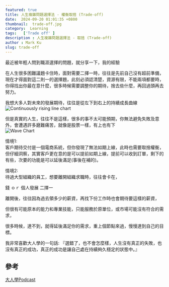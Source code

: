 ```yaml
---
featured: true
title: 人生複雜問題選擇法 - 權衡取捨 (Trade-off)
date:  2024-09-20 01:01:35 +0800
thumbnail:  trade-off.jpg
category:  Learning  
tags:   ['Trade off' ]
description : 人生複雜問題選擇法 - 取捨 (Trade-off)
author : Mark Ku
slug: trade-off
---
```

最近被年輕人問到職涯選擇的問題，就分享一下，我的經驗

在人生很多困難議題卡住時，面對需要二擇一時，往往是先前自己沒有超前準備，現在才得面對這二則一的選擇題，此刻必須認清楚，資源有限，不能兩項都要時，你得找出你最在意什麼，很多時候需要調整你的期待，捨去些什麼，再回過頭再去努力。  

我想大多人對未來的發展期待，往往是從左下到右上的持續成長曲線
![Continuously rising line chart](up-chart.png)

但是真實的人生，往往不是這樣，很多的事不太可能預期，你無法避免失敗及意外，會遭遇許多磨難痛苦，就像是股票一樣，有上也有下  
![Wave Chart](wave.png)

情境1:  
客戶期待交付是一個電商系統，但你發現了無法如期上線，此時也需要取捨權衡，但仔細洞察，其實客戶更在意的是可以提前如期上線，提前可以收到訂單，剩下的有些，次要的功能是可以延後滿足(事後在補的)。  

情境2:  
待過大型組織的員工，想要離開組織求職時，往往會卡在，  

錢 ｏｒ 個人發展 二擇一  

離開後，往往因為過去領多少的薪資，再找下份工作時也會期待要這樣的薪資，  

但很有可能原本的能力和專業技能，只能服務於原單位，或市場可能沒有符合的需求，     

很多時候，達不到，就得延後滿足你的需求，重上個節點來過，慢慢達到自己的目標。  

我非常喜歡大人學的一句話:
『選錯了，也不會怎麼樣，人生沒有真正的失敗，也沒有真正的成功，真正的成功是讓自己處在持續夠久穩定的狀態中。』

## 參考
[大人學Podcast](https://podcasts.apple.com/tw/podcast/%E5%A4%A7%E4%BA%BA%E7%9A%84small-talk/id1452688611)

